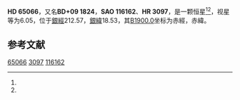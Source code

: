 {{Starbox begin
| name = HD 65066
}}
{{Starbox observe
| epoch = [[J2000.0|J2000.0]]
| constell = {{星座名待查}}<ref name=SIMBAD>{{cite web
 | url=http://simbad.u-strasbg.fr/simbad/sim-id?Ident=HR+3097
 | title=Pulsating variable Star
 | publisher=Centre de Données astronomiques de Strasbourg
 | work=SIMBAD
 | accessdate=2012-07-13
 | archive-date=2016-03-18
 | archive-url=https://web.archive.org/web/20160318105702/http://simbad.u-strasbg.fr/simbad/sim-id?Ident=HR+3097
 | dead-url=no
 }}</ref><ref name=DATA>{{cite web
 | url=http://vizier.u-strasbg.fr/viz-bin/VizieR-5?-out.add=.&-source=5050&-corr=PK=HR&-out.max=9999&HR=3097
 | title=VizieR Detailed Page
 | accessdate=2012-07-13
 | archive-date=2019-02-16
 | archive-url=https://web.archive.org/web/20190216115552/http://vizier.u-strasbg.fr/viz-bin/VizieR-5?-out.add=.&-source=5050&-corr=PK=HR&-out.max=9999&HR=3097
 | dead-url=no
 }}</ref>
| 星官 = 
| ra = {{RA|7|57|15.9}}<ref name=SIMBAD /><ref name=DATA />
| dec = {{DEC|+8|38|29}}<ref name=SIMBAD /><ref name=DATA />
| appmag_v = 6.05<ref name=SIMBAD /><ref name=DATA />
}}
{{Starbox character
| class = K0III<ref name=SIMBAD /><ref name=DATA />
| b-v = 1<ref name=SIMBAD /><ref name=DATA />
| u-b = 0.86<ref name=SIMBAD /><ref name=DATA />
| r-i = <ref name=SIMBAD /><ref name=DATA />
| variable = 
}}
{{Starbox astrometry
| radial_v = 0.86
| prop_mo_ra = -36
| parallax = 
| p_error = 
}}
{{Starbox catalog
| names =BD+09 1824，[[SAO星表|SAO]] 116162，[[HD星表|HD]] 65066，[[HR星表|HR]] 3097}}
{{Starbox reference |Simbad=HR+3097}}
{{Starbox end}}

'''HD 65066'''，又名'''BD+09 1824'''，'''SAO 116162'''、'''HR 3097'''，是一颗恒星<ref name=SIMBAD /><ref name=DATA />，视星等为6.05，位于[[銀道座標系|銀經]]212.57，[[銀道座標系|銀緯]]18.53，其[[B1900.0|B1900.0]]坐标为赤經{{RA|7|51|50.4}}，赤緯{{DEC|+8|18.53|31}}。

== 参考文献 ==
{{reflist}}

{{star-stub}}

[[Category:HD和HDE天體|65066]]
[[Category:HR天體|3097]]
[[Category:SAO天體|116162]]